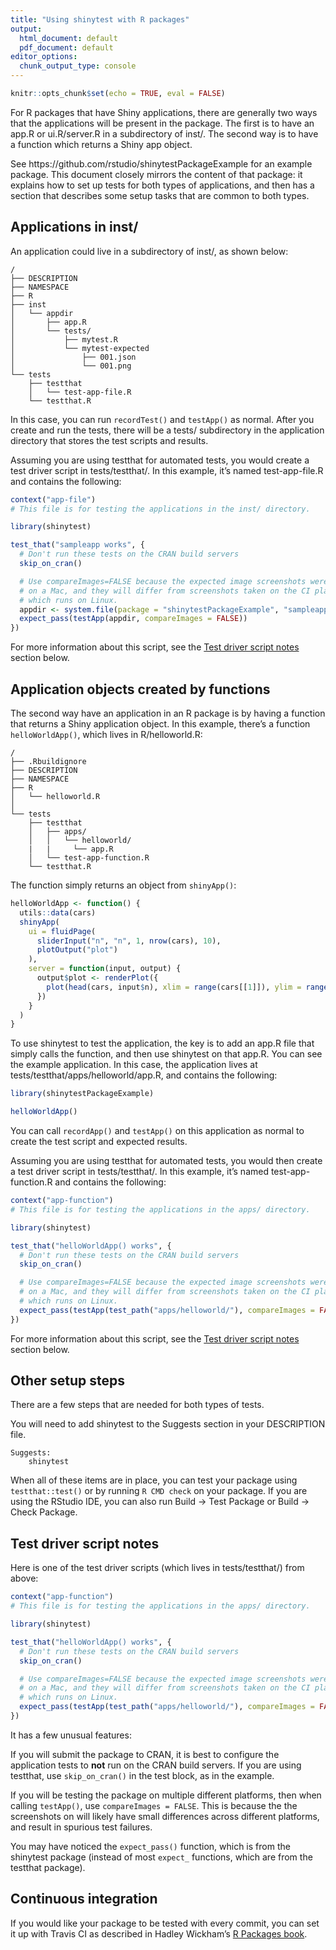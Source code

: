 ```yaml
---
title: "Using shinytest with R packages"
output:
  html_document: default
  pdf_document: default
editor_options: 
  chunk_output_type: console
---
```


```r
knitr::opts_chunk$set(echo = TRUE, eval = FALSE)
```

For R packages that have Shiny applications, there are generally two ways that the applications will be present in the package. The first is to have an app.R or ui.R/server.R in a subdirectory of inst/. The second way is to have a function which returns a Shiny app object.

See https://github.com/rstudio/shinytestPackageExample for an example package. This document closely mirrors the content of that package: it explains how to set up tests for both types of applications, and then has a section that describes some setup tasks that are common to both types.


## Applications in inst/

An application could live in a subdirectory of inst/, as shown below:

```
/
├── DESCRIPTION
├── NAMESPACE
├── R
├── inst
│   └── appdir
│       ├── app.R
│       └── tests/
│           ├── mytest.R
│           └── mytest-expected
│               ├── 001.json
│               └── 001.png
└── tests
    ├── testthat
    │   └── test-app-file.R
    └── testthat.R
```

In this case, you can run `recordTest()` and `testApp()` as normal. After you create and run the tests, there will be a tests/ subdirectory in the application directory that stores the test scripts and results.

Assuming you are using testthat for automated tests, you would create a test driver script in tests/testthat/. In this example, it's named test-app-file.R and contains the following:

```r
context("app-file")
# This file is for testing the applications in the inst/ directory.

library(shinytest)

test_that("sampleapp works", {
  # Don't run these tests on the CRAN build servers
  skip_on_cran()

  # Use compareImages=FALSE because the expected image screenshots were created
  # on a Mac, and they will differ from screenshots taken on the CI platform,
  # which runs on Linux.
  appdir <- system.file(package = "shinytestPackageExample", "sampleapp")
  expect_pass(testApp(appdir, compareImages = FALSE))
})
```

For more information about this script, see the [Test driver script notes](#Test-driver-script-notes) section below.


## Application objects created by functions

The second way have an application in an R package is by having a function that returns a Shiny application object. In this example, there's a function `helloWorldApp()`, which lives in R/helloworld.R:

```
/
├── .Rbuildignore
├── DESCRIPTION
├── NAMESPACE
├── R
│   └── helloworld.R
│
└── tests
    ├── testthat
    │   ├── apps/
    │   │   └── helloworld/
    |   |     └── app.R
    │   └── test-app-function.R
    └── testthat.R
```

The function simply returns an object from `shinyApp()`:

```r
helloWorldApp <- function() {
  utils::data(cars)
  shinyApp(
    ui = fluidPage(
      sliderInput("n", "n", 1, nrow(cars), 10),
      plotOutput("plot")
    ),
    server = function(input, output) {
      output$plot <- renderPlot({
        plot(head(cars, input$n), xlim = range(cars[[1]]), ylim = range(cars[[2]]))
      })
    }
  )
}
```

To use shinytest to test the application, the key is to add an app.R file that simply calls the function, and then use shinytest on that app.R. You can see the example application. In this case, the application lives at tests/testthat/apps/helloworld/app.R, and contains the following:

```r
library(shinytestPackageExample)

helloWorldApp()
```

You can call `recordApp()` and `testApp()` on this application as normal to create the test script and expected results.

Assuming you are using testthat for automated tests, you would then create a test driver script in tests/testthat/. In this example, it's named test-app-function.R and contains the following:

```r
context("app-function")
# This file is for testing the applications in the apps/ directory.

library(shinytest)

test_that("helloWorldApp() works", {
  # Don't run these tests on the CRAN build servers
  skip_on_cran()

  # Use compareImages=FALSE because the expected image screenshots were created
  # on a Mac, and they will differ from screenshots taken on the CI platform,
  # which runs on Linux.
  expect_pass(testApp(test_path("apps/helloworld/"), compareImages = FALSE))
})
```

For more information about this script, see the [Test driver script notes](#Test-driver-script-notes) section below.



## Other setup steps

There are a few steps that are needed for both types of tests.

You will need to add shinytest to the Suggests section in your DESCRIPTION file.

```
Suggests:
    shinytest
```

When all of these items are in place, you can test your package using `testthat::test()` or by running `R CMD check` on your package. If you are using the RStudio IDE, you can also run Build -> Test Package or Build -> Check Package.



## Test driver script notes

Here is one of the test driver scripts (which lives in tests/testthat/) from above:

```r
context("app-function")
# This file is for testing the applications in the apps/ directory.

library(shinytest)

test_that("helloWorldApp() works", {
  # Don't run these tests on the CRAN build servers
  skip_on_cran()

  # Use compareImages=FALSE because the expected image screenshots were created
  # on a Mac, and they will differ from screenshots taken on the CI platform,
  # which runs on Linux.
  expect_pass(testApp(test_path("apps/helloworld/"), compareImages = FALSE))
})
```

It has a few unusual features:

If you will submit the package to CRAN, it is best to configure the application tests to **not** run on the CRAN build servers. If you are using testthat, use `skip_on_cran()` in the test block, as in the example.

If you will be testing the package on multiple different platforms, then when calling `testApp()`, use `compareImages = FALSE`. This is because the the screenshots on will likely have small differences across different platforms, and result in spurious test failures.

You may have noticed the `expect_pass()` function, which is from the shinytest package (instead of most `expect_` functions, which are from the testthat package).


## Continuous integration

If you would like your package to be tested with every commit, you can set it up with Travis CI as described in Hadley Wickham's [R Packages book](http://r-pkgs.had.co.nz/check.html#travis).
